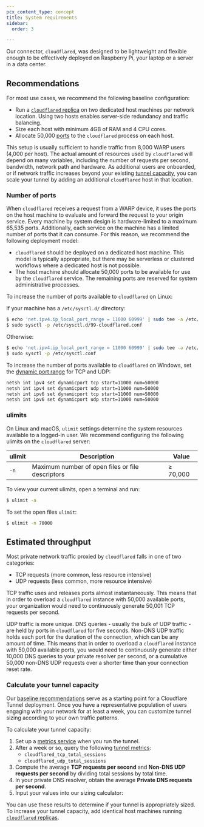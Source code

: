 ```yaml
---
pcx_content_type: concept
title: System requirements
sidebar:
  order: 3

---
```



Our connector, `cloudflared`, was designed to be lightweight and flexible enough to be effectively deployed on Raspberry Pi, your laptop or a server in a data center. <Render file="tunnel/tunnel-capacity-intro" product="cloudflare-one" />

## Recommendations

For most use cases, we recommend the following baseline configuration:

* Run a [`cloudflared` replica](/cloudflare-one/connections/connect-networks/deploy-tunnels/deploy-cloudflared-replicas/#cloudflared-replicas) on two dedicated host machines per network location. Using two hosts enables server-side redundancy and traffic balancing.
* Size each host with minimum 4GB of RAM and 4 CPU cores.
* Allocate 50,000 [ports](#number-of-ports) to the `cloudflared` process on each host.

This setup is usually sufficient to handle traffic from 8,000 WARP users (4,000 per host). The actual amount of resources used by `cloudflared` will depend on many variables, including the number of requests per second, bandwidth, network path and hardware. As additional users are onboarded, or if network traffic increases beyond your existing [tunnel capacity](#estimated-throughput), you can scale your tunnel by adding an additional `cloudflared` host in that location.

### Number of ports

When `cloudflared` receives a request from a WARP device, it uses the ports on the host machine to evaluate and forward the request to your origin service. Every machine by system design is hardware-limited to a maximum 65,535 ports. Additionally, each service on the machine has a limited number of ports that it can consume. For this reason, we recommend the following deployment model:

* `cloudflared` should be deployed on a dedicated host machine. This model is typically appropriate, but there may be serverless or clustered workflows where a dedicated host is not possible.
* The host machine should allocate 50,000 ports to be available for use by the `cloudflared` service. The remaining ports are reserved for system administrative processes.

<Tabs> <TabItem label="Linux">

To increase the number of ports available to `cloudflared` on Linux:

If your machine has a `/etc/sysctl.d/` directory:

```sh
$ echo 'net.ipv4.ip_local_port_range = 11000 60999' | sudo tee -a /etc/sysctl.d/99-cloudflared.conf
$ sudo sysctl -p /etc/sysctl.d/99-cloudflared.conf
```

Otherwise:

```sh
$ echo 'net.ipv4.ip_local_port_range = 11000 60999' | sudo tee -a /etc/sysctl.conf
$ sudo sysctl -p /etc/sysctl.conf
```

</TabItem> <TabItem label="Windows">

To increase the number of ports available to `cloudflared` on  Windows, set the [dynamic port range](https://learn.microsoft.com/en-us/troubleshoot/windows-client/networking/tcp-ip-port-exhaustion-troubleshooting) for TCP and UDP:

```txt
netsh int ipv4 set dynamicport tcp start=11000 num=50000
netsh int ipv4 set dynamicport udp start=11000 num=50000
netsh int ipv6 set dynamicport tcp start=11000 num=50000
netsh int ipv6 set dynamicport udp start=11000 num=50000
```

</TabItem> </Tabs>

### ulimits

On Linux and macOS, `ulimit` settings determine the system resources available to a logged-in user. We recommend configuring the following ulimits on the `cloudflared` server:

| ulimit | Description                                      | Value    |
| ------ | ------------------------------------------------ | -------- |
| `-n`   | Maximum number of open files or file descriptors | ≥ 70,000 |

To view your current ulimits, open a terminal and run:

```sh
$ ulimit -a
```

To set the open files `ulimit`:

```sh
$ ulimit -n 70000
```

## Estimated throughput

Most private network traffic proxied by `cloudflared` falls in one of two categories:

* TCP requests (more common, less resource intensive)
* UDP requests (less common, more resource intensive)

TCP traffic uses and releases ports almost instantaneously. This means that in order to overload a `cloudflared` instance with 50,000 available ports, your organization would need to continuously generate 50,001 TCP requests per second.

UDP traffic is more unique. DNS queries - usually the bulk of UDP traffic - are held by ports in `cloudflared` for five seconds. Non-DNS UDP traffic holds each port for the duration of the connection, which can be any amount of time. This means that in order to overload a `cloudflared` instance with 50,000 available ports, you would need to continuously generate either 10,000 DNS queries to your private resolver per second, or a cumulative 50,000 non-DNS UDP requests over a shorter time than your connection reset rate.

### Calculate your tunnel capacity

Our [baseline recommendations](#recommendations) serve as a starting point for a Cloudflare Tunnel deployment. Once you have a representative population of users engaging with your network for at least a week, you can customize tunnel sizing according to your own traffic patterns.

To calculate your tunnel capacity:

1. Set up a [metrics service](/cloudflare-one/tutorials/grafana/) when you run the tunnel.
2. After a week or so, query the following [tunnel metrics](/cloudflare-one/connections/connect-networks/monitor-tunnels/metrics/#cloudflared-metrics):
   * `cloudflared_tcp_total_sessions`
   * `cloudflared_udp_total_sessions`
3. Compute the average **TCP requests per second** and **Non-DNS UDP requests per second** by dividing total sessions by total time.
4. In your private DNS resolver, obtain the average **Private DNS requests per second**.
5. Input your values into our sizing calculator:

<TunnelCalculator />

You can use these results to determine if your tunnel is appropriately sized. To increase your tunnel capacity, add identical host machines running [`cloudflared` replicas](/cloudflare-one/connections/connect-networks/deploy-tunnels/deploy-cloudflared-replicas/#cloudflared-replicas).
